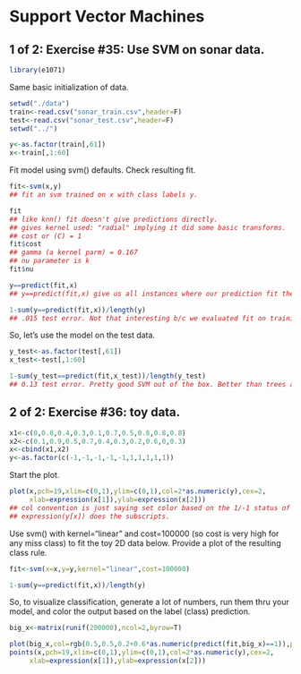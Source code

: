 Support Vector Machines
========================================================

## 1 of 2: Exercise #35: Use SVM on sonar data. 

```r
library(e1071)
```

Same basic initialization of data. 

```r
setwd("./data")
train<-read.csv("sonar_train.csv",header=F)
test<-read.csv("sonar_test.csv",header=F)
setwd("../")

y<-as.factor(train[,61])
x<-train[,1:60]
```

Fit model using svm() defaults. Check resulting fit. 

```r
fit<-svm(x,y)
## fit an svm trained on x with class labels y.

fit
## like knn() fit doesn't give predictions directly.
## gives kernel used: "radial" implying it did some basic transforms.
## cost or (C) = 1
fit$cost
## gamma (a kernel parm) = 0.167
## nu parameter is k
fit$nu

y==predict(fit,x)
## y==predict(fit,x) give us all instances where our prediction fit the train y.

1-sum(y==predict(fit,x))/length(y)
## .015 test error. Not that interesting b/c we evaluated fit on training data. 
```

So, let's use the model on the test data. 
```r
y_test<-as.factor(test[,61])
x_test<-test[,1:60]

1-sum(y_test==predict(fit,x_test))/length(y_test)
## 0.13 test error. Pretty good SVM out of the box. Better than trees and knn.
```

## 2 of 2: Exercise #36: toy data.

```r
x1<-c(0,0.8,0.4,0.3,0.1,0.7,0.5,0.8,0.8,0.8)
x2<-c(0.1,0.9,0.5,0.7,0.4,0.3,0.2,0.6,0,0.3)
x<-cbind(x1,x2)
y<-as.factor(c(-1,-1,-1,-1,-1,1,1,1,1,1))
```

Start the plot.

```r
plot(x,pch=19,xlim=c(0,1),ylim=c(0,1),col=2*as.numeric(y),cex=2,
     xlab=expression(x[1]),ylab=expression(x[2]))
## col convention is just saying set color based on the 1/-1 status of y var.
## expression(y[x]) does the subscripts. 
```

Use svm() with kernel="linear" and cost=100000 (so cost is very high for any miss class) to fit the toy 2D data below. Provide a plot of the resulting class rule. 

```r
fit<-svm(x=x,y=y,kernel="linear",cost=100000)

1-sum(y==predict(fit,x))/length(y)
```

So, to visualize classification, generate a lot of numbers, run them thru your model, and color the output based on the label (class) prediction. 

```r
big_x<-matrix(runif(200000),ncol=2,byrow=T)

plot(big_x,col=rgb(0.5,0.5,0.2+0.6*as.numeric(predict(fit,big_x)==1)),pch=19)
points(x,pch=19,xlim=c(0,1),ylim=c(0,1),col=2*as.numeric(y),cex=2,
     xlab=expression(x[1]),ylab=expression(x[2]))
```